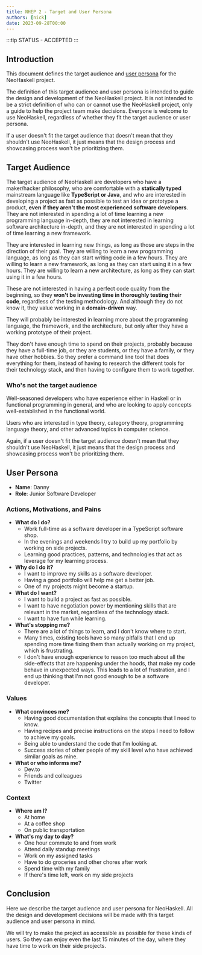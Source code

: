 ```yaml
---
title: NHEP 2 - Target and User Persona
authors: [nick]
date: 2023-09-28T00:00
---
```


:::tip STATUS - ACCEPTED
:::

## Introduction

This document defines the target audience and [user persona](<https://en.wikipedia.org/wiki/Persona_(user_experience)>) for the NeoHaskell project.

The definition of this target audience and user persona is intended to guide the design and development of the NeoHaskell project. It is not intended to be a strict definition of who can or cannot use the NeoHaskell project, only a guide to help the project team make decisions. Everyone is welcome to use NeoHaskell, regardless of whether they fit the target audience or user persona.

If a user doesn't fit the target audience that doesn't mean that they shouldn't use NeoHaskell, it just means that the design process and showcasing process won't be prioritizing them.

## Target Audience

The target audience of NeoHaskell are developers who have a maker/hacker philosophy, who are comfortable with a **statically typed** mainstream language like **TypeScript or Java**, and who are interested in developing a project as fast as possible to test an idea or prototype a product, **even if they aren't the most experienced software developers**. They are not interested in spending a lot of time learning a new programming language in-depth, they are not interested in learning software architecture in-depth, and they are not interested in spending a lot of time learning a new framework.

They are interested in learning new things, as long as those are steps in the direction of their goal. They are willing to learn a new programming language, as long as they can start writing code in a few hours. They are willing to learn a new framework, as long as they can start using it in a few hours. They are willing to learn a new architecture, as long as they can start using it in a few hours.

These are not interested in having a perfect code quality from the beginning, so they **won't be investing time in thoroughly testing their code**, regardless of the testing methodology. And although they do not know it, they value working in a **domain-driven** way.

They will probably be interested in learning more about the programming language, the framework, and the architecture, but only after they have a working prototype of their project.

They don't have enough time to spend on their projects, probably because they have a full-time job, or they are students, or they have a family, or they have other hobbies. So they prefer a command line tool that does everything for them, instead of having to research the different tools for their technology stack, and then having to configure them to work together.

### Who's not the target audience

Well-seasoned developers who have experience either in Haskell or in functional programming in general, and who are looking to apply concepts well-established in the functional world.

Users who are interested in type theory, category theory, programming language theory, and other advanced topics in computer science.

Again, if a user doesn't fit the target audience doesn't mean that they shouldn't use NeoHaskell, it just means that the design process and showcasing process won't be prioritizing them.

## User Persona

- **Name**: Danny
- **Role**: Junior Software Developer

### Actions, Motivations, and Pains

- **What do I do?**
  - Work full-time as a software developer in a TypeScript software shop.
  - In the evenings and weekends I try to build up my portfolio by working on side projects.
  - Learning good practices, patterns, and technologies that act as leverage for my learning process.
- **Why do I do it?**
  - I want to improve my skills as a software developer.
  - Having a good portfolio will help me get a better job.
  - One of my projects might become a startup.
- **What do I want?**
  - I want to build a project as fast as possible.
  - I want to have negotiation power by mentioning skills that are relevant in the market, regardless of the technology stack.
  - I want to have fun while learning.
- **What's stopping me?**
  - There are a lot of things to learn, and I don't know where to start.
  - Many times, existing tools have so many pitfalls that I end up spending more time fixing them than actually working on my project, which is frustrating.
  - I don't have enough experience to reason too much about all the side-effects that are happening under the hoods, that make my code behave in unexpected ways. This leads to a lot of frustration, and I end up thinking that I'm not good enough to be a software developer.

### Values

- **What convinces me?**
  - Having good documentation that explains the concepts that I need to know.
  - Having recipes and precise instructions on the steps I need to follow to achieve my goals.
  - Being able to understand the code that I'm looking at.
  - Success stories of other people of my skill level who have achieved similar goals as mine.
- **What or who informs me?**
  - Dev.to
  - Friends and colleagues
  - Twitter

### Context

- **Where am I?**
  - At home
  - At a coffee shop
  - On public transportation
- **What's my day to day?**
  - One hour commute to and from work
  - Attend daily standup meetings
  - Work on my assigned tasks
  - Have to do groceries and other chores after work
  - Spend time with my family
  - If there's time left, work on my side projects

## Conclusion

Here we describe the target audience and user persona for NeoHaskell. All the design and development decisions will be made with this target audience and user persona in mind.

We will try to make the project as accessible as possible for these kinds of users. So they can enjoy even the last 15 minutes of the day, where they have time to work on their side projects.

